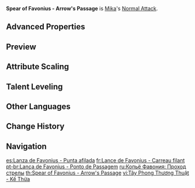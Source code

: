 {{Talent Infobox
|image         = Talent Spear of Favonius - Arrow's Passage.png
|character     = Mika
|type          = Normal Attack
|info          = '''Normal Attack'''<br>Performs up to 5 consecutive strikes using his crossbow and spear.<br><br>'''Charged Attack'''<br>Consumes a certain amount of Stamina to lunge forward, dealing damage to opponents along the way.<br><br>'''Plunging Attack'''<br>Plunges from mid-air to strike the ground below, damaging opponents along the path and dealing AoE DMG upon impact.
|scale_att1    = ATK
|hit1          = 43.26–91.56%
|hit2          = 41.5–87.83%
|hit3          = 54.5–115.34%
|hit4          = 27.61+27.61–58.44+58.44%
|hit5          = 70.87–149.99%
|charged       = 112.75–238.6%
|chargedStamina= 25
|plunge        = 63.93–135.3%
|plungeLow     = 127.84–270.54%
|plungeHigh    = 159.68–337.92%
}}
'''Spear of Favonius - Arrow's Passage''' is [[Mika]]'s [[Normal Attack]].

==Advanced Properties==
{{Advanced Properties
|title   = Normal Attack 1-Hit
|gu      = 1U
|icdtag  = Normal Attack
|icdtype = 2.5s/3 Hits
|poise   = 40.245
|impulse = 3

|title2   = Normal Attack 2-Hit
|gu2      = 1U
|icdtag2  = Normal Attack
|icdtype2 = 2.5s/3 Hits
|poise2   = 38.606
|impulse2 = 3

|title3   = Normal Attack 3-Hit
|gu3      = 1U
|icdtag3  = Normal Attack
|icdtype3 = 2.5s/3 Hits
|poise3   = 50.701
|impulse3 = 4

|title4   = Normal Attack 4-Hit A
|gu4      = 1U
|icdtag4  = Normal Attack
|icdtype4 = 2.5s/3 Hits
|poise4   = 25.68
|impulse4 = 1

|title5   = Normal Attack 4-Hit B
|gu5      = 1U
|icdtag5  = Normal Attack
|icdtype5 = 2.5s/3 Hits
|poise5   = 25.68
|impulse5 = 1

|title6   = Normal Attack 5-Hit
|gu6      = 1U
|icdtag6  = Normal Attack
|icdtype6 = 2.5s/3 Hits
|poise6   = 65.93
|impulse6 = 5

|title7   = Charged Attack
|gu7      = 1U
|icdtag7  = 0.5s
|poise7   = 120
|impulse7 = 5

|title8   = Plunging Attack Collision
|gu8      = 0U
|icdtag8  = none
|poise8   = 25
|impulse8 = 2

|title9   = Low Plunge
|gu9      = 1U
|icdtag9  = none
|poise9   = 100
|impulse9 = 4
|blunt9   = 1

|title10   = High Plunge
|gu10      = 1U
|icdtag10  = none
|poise10   = 150
|impulse10 = 7
|blunt10   = 1
}}

==Preview==
{{Preview
|file1=Spear of Favonius - Arrow's Passage Normal Preview
|caption1=Normal Attack

|file2=Spear of Favonius - Arrow's Passage Charged Preview
|caption2=Charged Attack

|file3=Spear of Favonius - Arrow's Passage Plunging Preview
|caption3=Plunging Attack
}}

==Attribute Scaling==
{{Talent Scaling
|talentType=Normal Attack
|levels=11
|order=hit1,hit2,hit3,hit4,hit5,charged,stamina,plunge,plungelow,plungehigh
|titles=1-Hit DMG (%),2-Hit DMG (%),3-Hit DMG (%),4-Hit DMG (%),5-Hit DMG (%),Charged Attack DMG (%),Charged Attack Stamina Cost,Plunge DMG (%),Low Plunge DMG (%),High Plunge DMG (%)
|hit1_1=43.26
|hit1_2=46.78
|hit1_3=50.31
|hit1_4=55.34
|hit1_5=58.86
|hit1_6=62.88
|hit1_7=68.42
|hit1_8=73.95
|hit1_9=79.48
|hit1_10=85.52
|hit1_11=91.56
|hit2_1=41.5
|hit2_2=44.88
|hit2_3=48.26
|hit2_4=53.08
|hit2_5=56.46
|hit2_6=60.32
|hit2_7=65.63
|hit2_8=70.94
|hit2_9=76.25
|hit2_10=82.04
|hit2_11=87.83
|hit3_1=54.5
|hit3_2=58.94
|hit3_3=63.38
|hit3_4=69.71
|hit3_5=74.15
|hit3_6=79.22
|hit3_7=86.19
|hit3_8=93.16
|hit3_9=100.13
|hit3_10=107.74
|hit3_11=115.34
|hit4_1=27.61+27.61
|hit4_2=29.86+29.86
|hit4_3=32.11+32.11
|hit4_4=35.32+35.32
|hit4_5=37.57+37.57
|hit4_6=40.14+40.14
|hit4_7=43.67+43.67
|hit4_8=47.2+47.2
|hit4_9=50.73+50.73
|hit4_10=54.59+54.59
|hit4_11=58.44+58.44
|hit5_1=70.87
|hit5_2=76.64
|hit5_3=82.41
|hit5_4=90.65
|hit5_5=96.42
|hit5_6=103.01
|hit5_7=112.08
|hit5_8=121.15
|hit5_9=130.21
|hit5_10=140.1
|hit5_11=149.99
|charged_1=112.75
|charged_2=121.92
|charged_3=131.1
|charged_4=144.21
|charged_5=153.39
|charged_6=163.88
|charged_7=178.3
|charged_8=192.72
|charged_9=207.14
|charged_10=222.87
|charged_11=238.6
|stamina=25
|plunge_1=63.93
|plunge_2=69.14
|plunge_3=74.34
|plunge_4=81.77
|plunge_5=86.98
|plunge_6=92.92
|plunge_7=101.1
|plunge_8=109.28
|plunge_9=117.46
|plunge_10=126.38
|plunge_11=135.3
|plungelow_1=127.84
|plungelow_2=138.24
|plungelow_3=148.65
|plungelow_4=163.51
|plungelow_5=173.92
|plungelow_6=185.81
|plungelow_7=202.16
|plungelow_8=218.51
|plungelow_9=234.86
|plungelow_10=252.7
|plungelow_11=270.54
|plungehigh_1=159.68
|plungehigh_2=172.67
|plungehigh_3=185.67
|plungehigh_4=204.24
|plungehigh_5=217.23
|plungehigh_6=232.09
|plungehigh_7=252.51
|plungehigh_8=272.93
|plungehigh_9=293.36
|plungehigh_10=315.64
|plungehigh_11=337.92
}}

==Talent Leveling==
{{Talent Upgrade|Mika}}

==Other Languages==
{{Other Languages
|en        = Spear of Favonius - Arrow's Passage
|zhs       = 西风枪术・镝传
|zhs_rm    = Xīfēng Qiāngshù - Dīchuán{{Assumed}}
|zht       = 西風槍術・鏑傳
|zht_rm    = Xīfēng Qiāngshù - Dīchuán{{Assumed}}
|zh_tl     = 
|ja        = 西風槍術・鏑矢
|ja_rm     = Sepyurosu Soujutsu - Kaburaya{{Assumed}}
|ja_tl     = West Wind Spear Technique - Archery
|ko        = 페보니우스 창술・화살촉
|ko_tl     = Favonius Spearmanship - Arrowhead
|es        = Lanza de Favonius - Punta afilada
|es_tl     = Lance of Favonius - Sharp Point
|fr        = Lance de Favonius - Carreau filant
|fr_tl     = Spear of Favonius - Shooting Bolt
|ru        = Копьё Фавония: Проход стрелы
|ru_tl     = Spear of Favonius: Arrow's Passage
|th        = Spear of Favonius - Arrow's Passage
|vi        = Tây Phong Thương Thuật - Kế Thừa
|vi_tl     = 
|de        = Favonius Speer – Erbe der Bolzen
|de_tl     = Favonius Spear - Heir of the Bolts
|id        = Spear of Favonius - Arrow's Passage
|pt        = Lança de Favonius - Ponto de Passagem
|pt_tl     = Favonius Lance - Point of Passage
|tr        = Favonius Mızrağı - Ok Geçişi
|tr_tl     = Favonius' Lance - Arrow's Passage
|it        = Lancia di Favonius - Perforazione pungente
|it_tl     = Favonius Lance - Biting Perforation
}}

==Change History==
{{Change History|3.5}}

==Navigation==
{{Talent Navbox|Mika}}

[[es:Lanza de Favonius - Punta afilada]]
[[fr:Lance de Favonius - Carreau filant]]
[[pt-br:Lança de Favonius - Ponto de Passagem]]
[[ru:Копьё Фавония: Проход стрелы]]
[[th:Spear of Favonius - Arrow's Passage]]
[[vi:Tây Phong Thương Thuật - Kế Thừa]]
